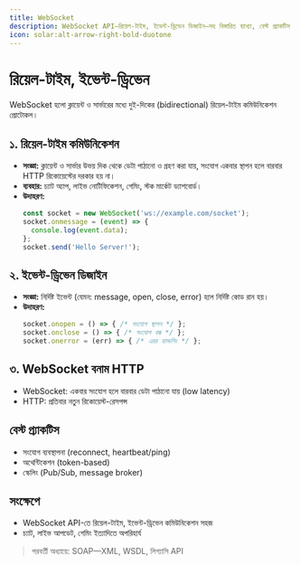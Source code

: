 ```yaml
---
title: WebSocket
description: WebSocket API—রিয়েল-টাইম, ইভেন্ট-ড্রিভেন ডিজাইন—সহ বিস্তারিত ব্যাখ্যা, বেস্ট প্র্যাকটিস ও উদাহরণ।
icon: solar:alt-arrow-right-bold-duotone
---
```


# রিয়েল-টাইম, ইভেন্ট-ড্রিভেন

WebSocket হলো ক্লায়েন্ট ও সার্ভারের মধ্যে দুই-দিকের (bidirectional) রিয়েল-টাইম কমিউনিকেশন প্রোটোকল।

## ১. রিয়েল-টাইম কমিউনিকেশন
- **সংজ্ঞা:** ক্লায়েন্ট ও সার্ভার উভয় দিক থেকে ডেটা পাঠানো ও গ্রহণ করা যায়, সংযোগ একবার স্থাপন হলে বারবার HTTP রিকোয়েস্টের দরকার হয় না।
- **ব্যবহার:** চ্যাট অ্যাপ, লাইভ নোটিফিকেশন, গেমিং, স্টক মার্কেট ড্যাশবোর্ড।
- **উদাহরণ:**
    ```js
    const socket = new WebSocket('ws://example.com/socket');
    socket.onmessage = (event) => {
      console.log(event.data);
    };
    socket.send('Hello Server!');
    ```

## ২. ইভেন্ট-ড্রিভেন ডিজাইন
- **সংজ্ঞা:** নির্দিষ্ট ইভেন্ট (যেমন: message, open, close, error) হলে নির্দিষ্ট কোড রান হয়।
- **উদাহরণ:**
    ```js
    socket.onopen = () => { /* সংযোগ স্থাপন */ };
    socket.onclose = () => { /* সংযোগ বন্ধ */ };
    socket.onerror = (err) => { /* এরর হ্যান্ডলিং */ };
    ```

## ৩. WebSocket বনাম HTTP
- WebSocket: একবার সংযোগ হলে বারবার ডেটা পাঠানো যায় (low latency)
- HTTP: প্রতিবার নতুন রিকোয়েস্ট-রেসপন্স

## বেস্ট প্র্যাকটিস
- সংযোগ ব্যবস্থাপনা (reconnect, heartbeat/ping)
- অথেন্টিকেশন (token-based)
- স্কেলিং (Pub/Sub, message broker)

## সংক্ষেপে
- WebSocket API-তে রিয়েল-টাইম, ইভেন্ট-ড্রিভেন কমিউনিকেশন সহজ
- চ্যাট, লাইভ আপডেট, গেমিং ইত্যাদিতে অপরিহার্য

> পরবর্তী অধ্যায়ে: SOAP—XML, WSDL, লিগ্যাসি API
